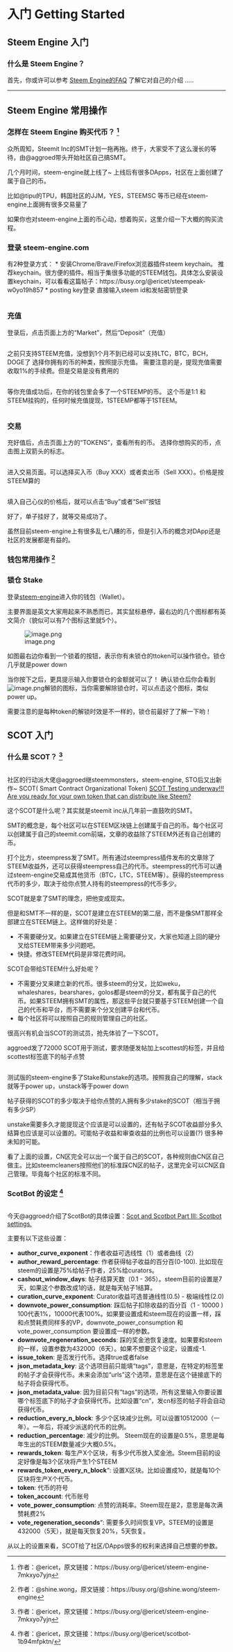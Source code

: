 # 入门 Getting Started {#start}

## Steem Engine 入门 {#se-basics}


### 什么是 Steem Engine？

首先，你或许可以参考 [Steem Engine的FAQ](https://steem-engine.com/?p=faq) 了解它对自己的介绍 .....


- - -




## Steem Engine 常用操作 {#se-operation}


### 怎样在 Steem Engine 购买代币？ ^[作者：\@ericet，原文链接：https://busy.org/@ericet/steem-engine-7mkxyo7yjn] {#purchase-token}


众所周知，Steemit Inc的SMT计划一拖再拖。终于，大家受不了这么漫长的等待，由@aggroed带头开始社区自己搞SMT。

几个月时间，steem-engine就上线了~ 上线后有很多DApps，社区在上面创建了属于自己的币。

比如@tipu的TPU，韩国社区的JJM，YES，STEEMSC 等币已经在steem-engine上面拥有很多交易量了

如果你也对steem-engine上面的币心动，想着购买，这里介绍一下大概的购买流程。

<h3>登录 steem-engine.com</h3>

有2种登录方式：
* 安装Chrome/Brave/Firefox浏览器插件steem keychain。
推荐keychain。很方便的插件。相当于集很多功能的STEEM钱包。具体怎么安装设置keychain，可以看看这篇帖子：https://busy.org/@ericet/steempeak-w0yo19h857
* posting key登录
直接输入steem id和发帖密钥登录

<img src="https://tecirechen.000webhostapp.com/wp-content/uploads/2019/04/1.png" alt="" /><br/>

<h3>充值</h3>

登录后，点击页面上方的“Market”，然后“Deposit”（充值）

<img src="https://tecirechen.000webhostapp.com/wp-content/uploads/2019/04/2.png" alt="" /><br/>

之前只支持STEEM充值，没想到1个月不到已经可以支持LTC，BTC，BCH，DOGE了
选择你拥有的币的种类，按照提示充值。
需要注意的是，提现充值需要收取1%的手续费。但是交易是没有费用的

<img src="https://tecirechen.000webhostapp.com/wp-content/uploads/2019/04/3.jpg" alt="" /><br/>

等你充值成功后，在你的钱包里会多了一个STEEMP的币。
这个币是1:1 和STEEM挂钩的，任何时候充值提现，1STEEMP都等于1STEEM。

<img src="https://tecirechen.000webhostapp.com/wp-content/uploads/2019/04/6.png" alt="" /><br/>

<h3>交易</h3>

充好值后，点击页面上方的“TOKENS”，查看所有的币。
选择你想购买的币，点击图上双箭头的标志。

<img src="https://tecirechen.000webhostapp.com/wp-content/uploads/2019/04/4.png" alt="" /><br/>

进入交易页面。可以选择买入币（Buy XXX）或者卖出币（Sell XXX）。价格是按STEEM算的

<img src="https://tecirechen.000webhostapp.com/wp-content/uploads/2019/04/5.png" alt="" /><br/>

填入自己心仪的价格后，就可以点击“Buy”或者“Sell”按钮

好了，单子挂好了，就等交易成功了。

虽然目前steem-engine上有很多乱七八糟的币，但是引入币的概念对DApp还是社区的发展都是有益的。


### 钱包常用操作  ^[作者：\@shine.wong，原文链接：https://busy.org/@shine.wong/steem-engine] {#wallet}

<h3>锁仓 Stake</h3>

登录[steem-engine](https://steem-engine.com)进入你的钱包（Wallet）。

主要界面是英文大家用起来不熟悉而已，其实鼠标悬停，最右边的几个图标都有英文简介（貌似可以有7个图标这里就5个）。

![image.png](https://files.steempeak.com/file/steempeak/shine.wong/SJmJHVre-image.png)

如图最右边你看到一个锁着的按钮，表示你有未锁仓的ttoken可以操作锁仓。锁仓几乎就是power down

当你按下之后，更具提示输入你要锁仓的金额就可以了！
确认锁仓后你会看到![image.png](https://files.steempeak.com/file/steempeak/shine.wong/IpSBaCeP-image.png)解锁的图标，当你需要解除锁仓时，可以点击这个图标，类似power up。

需要注意的是每种token的解锁时效是不一样的，锁仓前最好了了解一下哟！



## SCOT 入门 {#scot-basics}


### 什么是 SCOT？ ^[作者：\@ericet，原文链接：https://busy.org/@ericet/steem-engine-7mkxyo7yjn] {#purchase-token}

<img src="https://ipfs.busy.org/ipfs/QmVKqZnib67PzEcFzhVeLcptjVArptXzNZvEJjoNTsQAfe" alt="" /><br/>

社区的行动派大佬@aggroed继steemmonsters，steem-engine, STO后又出新作~ SCOT( Smart Contract Organizational Token) <a href="https://busy.org/@aggroed/scot-testing-underway-are-you-ready-for-your-own-token-that-can-distribute-like-steem">SCOT Testing underway!!! Are you ready for your own token that can distribute like Steem?</a>

这个SCOT是什么呢？其实就是steemit inc从几年前一直鼓吹的SMT。

SMT的概念是，每个社区可以在STEEM区块链上创建属于自己的币。每个社区可以创建属于自己的steemit.com前端，文章的收益除了STEEM外还有自己创建的币。

打个比方，steempress发了SMT。所有通过steempress插件发布的文章除了STEEM收益外，还可以获得steempress自己的代币。steempress的代币可以通过steem-engine交易成其他货币（BTC，LTC，STEEM等）。获得的steempress代币的多少，取决于给你点赞人持有的steempress的代币多少。

SCOT就是拿了SMT的理念，把他变成现实。

但是和SMT不一样的是，SCOT是建立在STEEM的第二层，而不是像SMT那样全部建立在STEEM链上。这样做的好处是：

* 不需要硬分叉。如果建立在STEEM链上需要硬分叉，大家也知道上回的硬分叉给STEEM带来多少问题吧。
* 快捷。修改STEEM代码是非常花费时间。

SCOT会带给STEEM什么好处呢？

* 不需要分叉来建立新的代币。很多steem的分叉，比如weku，whaleshares，bearshares，golos都是steem的分叉，都有属于自己的代币。如果STEEM拥有SMT的属性，那这些平台就只要基于STEEM创建一个自己的代币和平台，而不需要来个分叉创建平台和代币。
* 每个社区将可以按照自己的规则管理自己的社区。

很高兴有机会当SCOT的测试员，抢先体验了一下SCOT。

aggroed发了72000 SCOT用于测试，要求随便发帖加上scottest的标签，并且给scottest标签底下的帖子点赞

<img src="https://tecirechen.000webhostapp.com/wp-content/uploads/2019/04/Capture-24.png" alt="" /><br/>

测试版的steem-engine多了Stake和unstake的选项。按照我自己的理解，stack就等于power up，unstack等于power down

帖子获得的SCOT的多少取决于给你点赞的人拥有多少stake的SCOT（相当于拥有多少SP）

unstake需要多久才能提现这个应该是可以设置的，还有帖子SCOT收益部分多久结算也应该是可以设置的。可能帖子收益和审查收益的比例也可以设置(?) 很多种未知的可能。

看了上面的设置，CN区完全可以出一个属于自己的SCOT，各种规则由CN区自己做主。比如steemcleaners按照他们的标准踩CN区的帖子，这里完全可以CN区自己管理。毕竟每个社区的标准不同。


### ScotBot 的设定  ^[作者：\@ericet，原文链接：https://busy.org/@ericet/scotbot-1b94mfpktn/] {#scotbot-settings}

<img src="https://steemitimages.com/0x0/https://i.imgur.com/OAPsDVj.png" alt="" /><br/>

今天@aggroed介绍了ScotBot的具体设置：<a href="https://busy.org/@aggroed/scot-and-scotbot-part-iii-scotbot-settings">Scot and Scotbot Part III: Scotbot settings.</a>

主要有以下这些设置：

* <strong>author_curve_exponent</strong>：作者收益可选线性（1）或者曲线（2）
* <strong>author_reward_percentage</strong>: 作者获得帖子收益的百分百(0-100). 比如现在steem的设置是75%给帖子作者，25%给curators。
* <strong>cashout_window_days</strong>: 帖子结算天数（0.1 - 365）。steem目前的设置是7天，如果这个参数改成1的话，就是每天帖子1结算。
* <strong>curation_curve_exponent</strong>: Curator收益可选普通线性(0.5) - 极端线性(2.0)
* <strong>downvote_power_consumption</strong>: 踩后帖子扣除收益的百分百（1 - 10000 ) 100代表1%，10000代表100%。如果要设置成和steem现在的设置一样，踩和点赞耗费同样多的VP，downvote_power_consumption 和 vote_power_consumption 要设置成一样的参数。
* <strong>downvote_regeneration_seconds</strong>: 踩的奖金池恢复速度。如果要和steem的一样，设置参数为432000（6天）。如果不想要这个设定，设置成-1.
* <strong>issue_token</strong>: 是否发行代币。选择true或者false
* <strong>json_metadata_key</strong>: 这个选项目前只能填“tags”，意思是，在特定的标签里的帖子才会获得代币。未来会添加“urls”这个选项，意思是在这个链接底下的帖子将会获得代币。
* <strong>json_metadata_value</strong>: 因为目前只有“tags”的选项，所有这里输入你要设置哪个标签底下的帖子才会获得代币。比如设置“cn”，发cn标签的帖子将会自动获得代币。
* <strong>reduction_every_n_block</strong>: 多少个区块减少比例。可以设置10512000（一年）。一年后，将减少派送的代币的比例。
* <strong>reduction_percentage</strong>: 减少的比例。 Steem现在的设置是0.5%，意思是每年生出的STEEM数量减少大概0.5%。
* <strong>rewards_token</strong>: 每生产X个区块，有多少代币放入奖金池。Steem目前的设定好像是每3个区块将产生1个STEEM
* <strong>rewards_token_every_n_block</strong>": 设置X区块。比如设置成10，就是每10个区块将生产X个代币。
* <strong>token</strong>: 代币的符号
* <strong>token_account</strong>: 代币账号
* <strong>vote_power_consumption</strong>: 点赞的消耗率。Steem现在是2，意思是每次满赞耗费2%
* <strong>vote_regeneration_seconds</strong>": 需要多久时间恢复VP。STEEM的设置是432000（5天），就是每天恢复20%，5天恢复。

从以上的设置来看，SCOT给了社区/DApps很多的权利来选择自己想要的参数。


